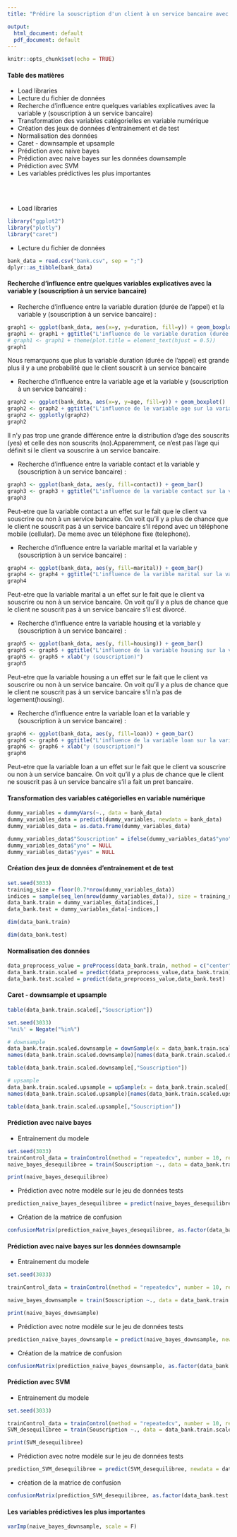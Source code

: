 ---
title: "Prédire la souscription d'un client à un service bancaire avec naive bayes et avec svm (support vector machine)"  

output:
  html_document: default
  pdf_document: default
---

```{r setup, include=FALSE}
knitr::opts_chunk$set(echo = TRUE)
```

#### Table des matières
* Load libraries
* Lecture du fichier de données
* Recherche d'influence entre quelques variables explicatives avec la variable y (souscription à un service bancaire)
* Transformation des variables catégorielles en variable numérique
* Création des jeux de données d'entrainement et de test
* Normalisation des données
* Caret - downsample et upsample
* Prédiction avec naive bayes
* Prédiction avec naive bayes sur les données downsample
* Prédiction avec SVM
* Les variables prédictives les plus importantes  
<br>
<br>


```{r}
```
- Load libraries 
```{r}
library("ggplot2")
library("plotly")
library("caret")
```

- Lecture du fichier de données
```{r}
bank_data = read.csv("bank.csv", sep = ";")
dplyr::as_tibble(bank_data)
```
  

#### **Recherche d'influence entre quelques variables explicatives avec la variable y (souscription à un service bancaire)**   
  
- Recherche d'influence entre la variable duration (durée de l'appel) et la variable y (souscription à un service bancaire) :

```{r}
graph1 <- ggplot(bank_data, aes(x=y, y=duration, fill=y)) + geom_boxplot()
graph1 <- graph1 + ggtitle("L'influence de le variable duration (durée de l'appel) sur la variable souscription y") 
# graph1 <- graph1 + theme(plot.title = element_text(hjust = 0.5)) 
graph1
```
  
Nous remarquons que plus la variable duration (durée de l'appel)  est grande plus il y a une probabilité que le client souscrit à un service bancaire  

* Recherche d'influence entre la variable age et la variable y (souscription à un service bancaire) :
```{r}
graph2 <- ggplot(bank_data, aes(x=y, y=age, fill=y)) + geom_boxplot()
graph2 <- graph2 + ggtitle("L'influence de le variable age sur la variable souscription y")
graph2 <- ggplotly(graph2)
graph2
```
  
Il n'y pas trop une grande différence entre la distribution d'age des souscrits (yes) et celle des non souscrits (no).Apparemment, ce n'est pas l'age qui définit si le client va souscrire à un service bancaire.  

- Recherche d'influence entre la variable contact et la variable y (souscription à un service bancaire) :
```{r}
graph3 <- ggplot(bank_data, aes(y, fill=contact)) + geom_bar() 
graph3 <- graph3 + ggtitle("L'influence de la variable contact sur la variable souscription y")
graph3
```
  
Peut-etre que la variable contact a un effet sur le fait que le client va souscrire ou non à un service bancaire. On voit qu'il y a plus de chance que le client ne souscrit pas à un service bancaire s'il répond avec un téléphone mobile (cellular). De meme avec un téléphone fixe (telephone).  

- Recherche d'influence entre la variable marital et la variable y (souscription à un service bancaire) :
```{r}
graph4 <- ggplot(bank_data, aes(y, fill=marital)) + geom_bar()
graph4 <- graph4 + ggtitle("L'influence de la varible marital sur la variable souscription y")
graph4
```
  
Peut-etre que la variable marital a un effet sur le fait que le client va souscrire ou non à un service bancaire. On voit qu'il y a plus de chance que le client ne souscrit pas à un service bancaire s'il est divorcé.  

- Recherche d'influence entre la variable housing et la variable y (souscription à un service bancaire) :
```{r}
graph5 <- ggplot(bank_data, aes(y, fill=housing)) + geom_bar()
graph5 <- graph5 + ggtitle("L'influence de la variable housing sur la variable souscription y")
graph5 <- graph5 + xlab("y (souscription)")
graph5
```
  
Peut-etre que la variable housing a un effet sur le fait que le client va souscrire ou non à un service bancaire. On voit qu'il y a plus de chance que le client ne souscrit pas à un service bancaire s'il n'a pas de logement(housing).

- Recherche d'influence entre la variable loan et la variable y (souscription à un service bancaire) : 
```{r}
graph6 <- ggplot(bank_data, aes(y, fill=loan)) + geom_bar()
graph6 <- graph6 + ggtitle("L'influence de la variable loan sur la variable souscription y")
graph6 <- graph6 + xlab("y (souscription)")
graph6
```
  
Peut-etre que la variable loan a un effet sur le fait que le client va souscrire ou non à un service bancaire. On voit qu'il y a plus de chance que le client ne souscrit pas à un service bancaire s'il a fait un pret bancaire.  

#### **Transformation des variables catégorielles en variable numérique**

```{r}
dummy_variables = dummyVars(~., data = bank_data)
dummy_variables_data = predict(dummy_variables, newdata = bank_data)
dummy_variables_data = as.data.frame(dummy_variables_data)

dummy_variables_data$"Souscription" = ifelse(dummy_variables_data$"yno" == 1, "No", "Yes")
dummy_variables_data$"yno" = NULL
dummy_variables_data$"yyes" = NULL
```

#### **Création des jeux de données d'entrainement et de test**
```{r}
set.seed(3033)
training_size = floor(0.7*nrow(dummy_variables_data))
indices = sample(seq_len(nrow(dummy_variables_data)), size = training_size)
data_bank.train = dummy_variables_data[indices,]
data_bank.test = dummy_variables_data[-indices,]
```

```{r}
dim(data_bank.train)
```

```{r}
dim(data_bank.test)
```
#### **Normalisation des données**
```{r}
data_preprocess_value = preProcess(data_bank.train, method = c("center","scale"))
data_bank.train.scaled = predict(data_preprocess_value,data_bank.train)
data_bank.test.scaled = predict(data_preprocess_value,data_bank.test)
```

#### **Caret - downsample et upsample**
```{r}
table(data_bank.train.scaled[,"Souscription"])
```
```{r}
set.seed(3033)
'%ni%' = Negate("%in%")
```

```{r}
# downsample
data_bank.train.scaled.downsample = downSample(x = data_bank.train.scaled[,colnames(data_bank.train.scaled) %ni% "Souscription"], y = as.factor(data_bank.train.scaled$"Souscription"))
names(data_bank.train.scaled.downsample)[names(data_bank.train.scaled.downsample) == "Class"]="Souscription"
```

```{r}
table(data_bank.train.scaled.downsample[,"Souscription"])
```
```{r}
# upsample
data_bank.train.scaled.upsample = upSample(x = data_bank.train.scaled[,colnames(data_bank.train.scaled) %ni% "Souscription"], y = as.factor(data_bank.train.scaled$"Souscription"))
names(data_bank.train.scaled.upsample)[names(data_bank.train.scaled.upsample) == "Class"]="Souscription"
```

```{r}
table(data_bank.train.scaled.upsample[,"Souscription"])

```
#### **Prédiction avec naive bayes**
- Entrainement du modele
```{r}
set.seed(3033)
trainControl_data = trainControl(method = "repeatedcv", number = 10, repeats = 3)
naive_bayes_desequilibree = train(Souscription ~., data = data_bank.train.scaled, method='naive_bayes', preProcess = NULL, trControl = trainControl_data)
```

```{r}
print(naive_bayes_desequilibree)
```
- Prédiction avec notre modèle sur le jeu de données tests
```{r}
prediction_naive_bayes_desequilibree = predict(naive_bayes_desequilibree, newdata = data_bank.test.scaled[,-ncol(data_bank.test.scaled)])
```

- Création de la matrice de confusion
```{r}
confusionMatrix(prediction_naive_bayes_desequilibree, as.factor(data_bank.test.scaled[,ncol(data_bank.test.scaled)]))
```
#### **Prédiction avec naive bayes sur les données downsample**
- Entrainement du modele
```{r}
set.seed(3033)

trainControl_data = trainControl(method = "repeatedcv", number = 10, repeats = 3)

naive_bayes_downsample = train(Souscription ~., data = data_bank.train.scaled.downsample, method = "naive_bayes", preProcess = NULL, trControl = trainControl_data)
```

```{r}
print(naive_bayes_downsample)
```

- Prédiction avec notre modèle sur le jeu de données tests
```{r}
prediction_naive_bayes_downsample = predict(naive_bayes_downsample, newdata = data_bank.test.scaled[,-ncol(data_bank.test.scaled)])
```

- Création de la matrice de confusion
```{r}
confusionMatrix(prediction_naive_bayes_downsample, as.factor(data_bank.test.scaled[,ncol(data_bank.test.scaled)]))
```

#### **Prédiction avec SVM**
- Entrainement du modele
```{r}
set.seed(3033)

trainControl_data = trainControl(method = "repeatedcv", number = 10, repeats = 3)
SVM_desequilibree = train(Souscription ~., data = data_bank.train.scaled, method = "svmLinear", preProcess = NULL)
```

```{r}
print(SVM_desequilibree)
```

- Prédiction avec notre modèle sur le jeu de données tests
```{r}
prediction_SVM_desequilibree = predict(SVM_desequilibree, newdata = data_bank.test.scaled[,-ncol(data_bank.test.scaled)])
```


- création de la matrice de confusion
```{r}
confusionMatrix(prediction_SVM_desequilibree, as.factor(data_bank.test.scaled[,ncol(data_bank.test.scaled)]))
```

#### **Les variables prédictives les plus importantes**
```{r}
varImp(naive_bayes_downsample, scale = F)
```



